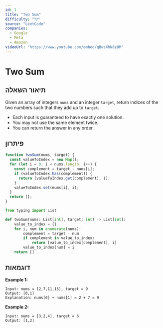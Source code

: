 ```yaml
---
id: 1
title: "Two Sum"
difficulty: "קל"
source: "LeetCode"
companies:
  - Google
  - Meta
  - Amazon
videoUrl: "https://www.youtube.com/embed/qBwsXhN8zDM"
---
```


# Two Sum

## תיאור השאלה

Given an array of integers `nums` and an integer `target`, return indices of the two numbers such that they add up to `target`.

- Each input is guaranteed to have exactly one solution.
- You may not use the same element twice.
- You can return the answer in any order.

## פיתרון

```javascript
function twoSum(nums, target) {
  const valueToIndex = new Map();
  for (let i = 0; i < nums.length; i++) {
    const complement = target - nums[i];
    if (valueToIndex.has(complement)) {
      return [valueToIndex.get(complement), i];
    }
    valueToIndex.set(nums[i], i);
  }
  return [];
}
```

```python
from typing import List

def twoSum(nums: List[int], target: int) -> List[int]:
    value_to_index = {}
    for i, num in enumerate(nums):
        complement = target - num
        if complement in value_to_index:
            return [value_to_index[complement], i]
        value_to_index[num] = i
    return []
```

## דוגמאות

**Example 1:**
```
Input: nums = [2,7,11,15], target = 9
Output: [0,1]
Explanation: nums[0] + nums[1] = 2 + 7 = 9
```

**Example 2:**
```
Input: nums = [3,2,4], target = 6
Output: [1,2]
```


